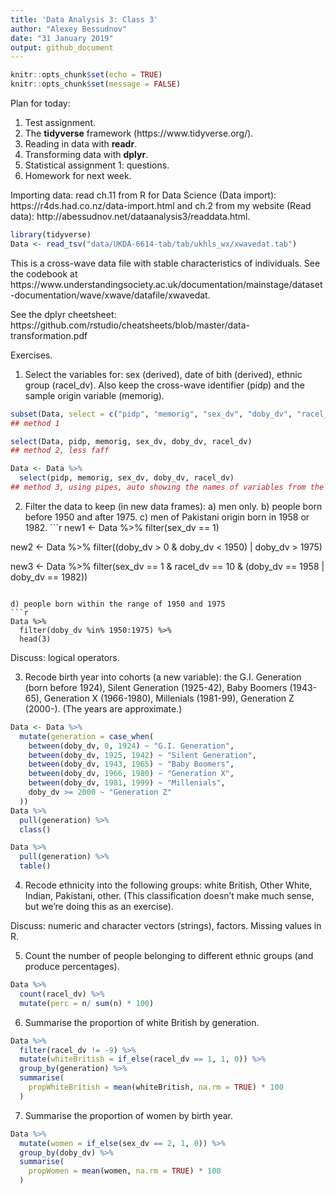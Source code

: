 ```yaml
---
title: 'Data Analysis 3: Class 3'
author: "Alexey Bessudnov"
date: "31 January 2019"
output: github_document
---
```


```r
knitr::opts_chunk$set(echo = TRUE)
knitr::opts_chunk$set(message = FALSE)
```

Plan for today:

1. Test assignment.
2. The **tidyverse** framework (https://www.tidyverse.org/).
3. Reading in data with **readr**.
4. Transforming data with **dplyr**.
5. Statistical assignment 1: questions.
6. Homework for next week.

Importing data: read ch.11 from R for Data Science (Data import): https://r4ds.had.co.nz/data-import.html and ch.2 from my website (Read data): http://abessudnov.net/dataanalysis3/readdata.html.

```r
library(tidyverse)
Data <- read_tsv("data/UKDA-6614-tab/tab/ukhls_wx/xwavedat.tab")
```

This is a cross-wave data file with stable characteristics of individuals. See the codebook at https://www.understandingsociety.ac.uk/documentation/mainstage/dataset-documentation/wave/xwave/datafile/xwavedat.

See the dplyr cheetsheet: https://github.com/rstudio/cheatsheets/blob/master/data-transformation.pdf

Exercises.

1. Select the variables for: sex (derived), date of bith (derived), ethnic group (racel_dv). Also keep the cross-wave identifier (pidp) and the sample origin variable (memorig). 
```r
subset(Data, select = c("pidp", "memorig", "sex_dv", "doby_dv", "racel_dv"))
## method 1
```
```r
select(Data, pidp, memorig, sex_dv, doby_dv, racel_dv)
## method 2, less faff
```
```r
Data <- Data %>%
  select(pidp, memorig, sex_dv, doby_dv, racel_dv)
## method 3, using pipes, auto showing the names of variables from the dataset, thus less likely to make typos.
```

2. Filter the data to keep (in new data frames):
        a) men only.
        b) people born before 1950 and after 1975.
        c) men of Pakistani origin born in 1958 or 1982. 
```r
new1 <- Data %>%
  filter(sex_dv == 1)

new2 <- Data %>%
  filter((doby_dv > 0 & doby_dv < 1950) | doby_dv > 1975) 

new3 <- Data %>%
  filter(sex_dv == 1 & racel_dv == 10 & (doby_dv == 1958 | doby_dv == 1982))
```

d) people born within the range of 1950 and 1975
```r
Data %>%
  filter(doby_dv %in% 1950:1975) %>%
  head(3)
```

Discuss: logical operators.

3. Recode birth year into cohorts (a new variable): the G.I. Generation (born before 1924), Silent Generation (1925-42), Baby Boomers (1943-65), Generation X (1966-1980), Millenials (1981-99), Generation Z (2000-). (The years are approximate.)
```r
Data <- Data %>%
  mutate(generation = case_when(
    between(doby_dv, 0, 1924) ~ "G.I. Generation",
    between(doby_dv, 1925, 1942) ~ "Silent Generation",
    between(doby_dv, 1943, 1965) ~ "Baby Boomers",
    between(doby_dv, 1966, 1980) ~ "Generation X",
    between(doby_dv, 1981, 1999) ~ "Millenials",
    doby_dv >= 2000 ~ "Generation Z"
  ))
Data %>% 
  pull(generation) %>% 
  class()

Data %>% 
  pull(generation) %>% 
  table()
```

4. Recode ethnicity into the following groups: white British, Other White, Indian, Pakistani, other. (This classification doesn't make much sense, but we're doing this as an exercise).

Discuss: numeric and character vectors (strings), factors. Missing values in R.

5. Count the number of people belonging to different ethnic groups (and produce percentages). 
```r
Data %>%
  count(racel_dv) %>%
  mutate(perc = n/ sum(n) * 100)
```

6. Summarise the proportion of white British by generation.
```r
Data %>%
  filter(racel_dv != -9) %>%
  mutate(whiteBritish = if_else(racel_dv == 1, 1, 0)) %>%
  group_by(generation) %>%
  summarise(
    propWhiteBritish = mean(whiteBritish, na.rm = TRUE) * 100
  )
```

7. Summarise the proportion of women by birth year.
```r
Data %>%
  mutate(women = if_else(sex_dv == 2, 1, 0)) %>% 
  group_by(doby_dv) %>% 
  summarise(
    propWomen = mean(women, na.rm = TRUE) * 100
  )
```















